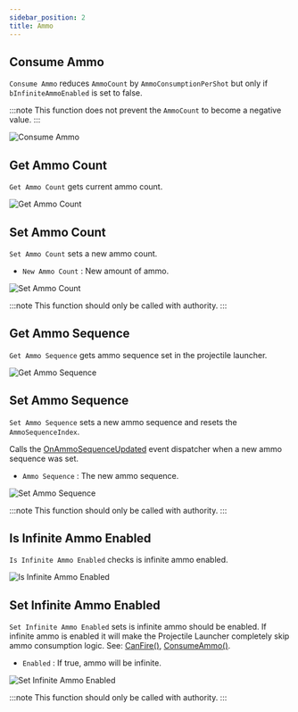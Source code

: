 ```yaml
---
sidebar_position: 2
title: Ammo
---
```



## Consume Ammo

`Consume Ammo` reduces `AmmoCount` by `AmmoConsumptionPerShot` but only if
`bInfiniteAmmoEnabled` is set to false.

:::note
This function does not prevent the `AmmoCount` to become a negative value.
:::

![Consume Ammo](_static/img/ammo/consume-ammo.png)

## Get Ammo Count

`Get Ammo Count` gets current ammo count.

![Get Ammo Count](_static/img/ammo/get-ammo-count.png)

## Set Ammo Count

`Set Ammo Count` sets a new ammo count.
* `New Ammo Count` <Step text="1"/> : New amount of ammo.

![Set Ammo Count](_static/img/ammo/set-ammo-count.png)

:::note
This function should only be called with authority.
:::

## Get Ammo Sequence

`Get Ammo Sequence` gets ammo sequence set in the projectile launcher.

![Get Ammo Sequence](_static/img/ammo/get-ammo-sequence.png)

## Set Ammo Sequence

`Set Ammo Sequence` sets a new ammo sequence and resets the `AmmoSequenceIndex`.

Calls the [OnAmmoSequenceUpdated](/docs/projectile-module/projectile-launcher-component/overview#on-ammo-sequence-updated)
event dispatcher when a new ammo sequence was
set.
* `Ammo Sequence` <Step text="1"/> : The new ammo sequence.

![Set Ammo Sequence](_static/img/ammo/set-ammo-sequence.png)

:::note
This function should only be called with authority.
:::

## Is Infinite Ammo Enabled

`Is Infinite Ammo Enabled` checks is infinite ammo enabled.

![Is Infinite Ammo Enabled](_static/img/ammo/is-infinite-ammo-enabled.png)

## Set Infinite Ammo Enabled

`Set Infinite Ammo Enabled` sets is infinite ammo should be enabled.
If infinite ammo is enabled it will make the Projectile Launcher completely skip
ammo consumption logic.
See: [CanFire()](/docs/projectile-module/projectile-launcher-component/functions/weapon#can-fire),
[ConsumeAmmo()](/docs/projectile-module/projectile-launcher-component/functions/ammo#consume-ammo).
* `Enabled` <Step text="1"/> : If true, ammo will be infinite.

![Set Infinite Ammo Enabled](_static/img/ammo/set-infinite-ammo-enabled.png)

:::note
This function should only be called with authority.
:::
